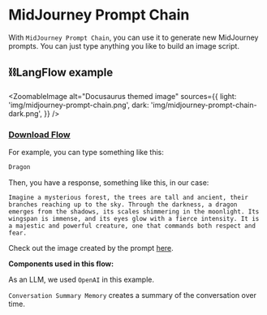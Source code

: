 # MidJourney Prompt Chain

With `MidJourney Prompt Chain`, you can use it to generate new MidJourney prompts. You can just type anything you like to build an image script.

## ⛓️LangFlow example



<ZoomableImage
  alt="Docusaurus themed image"
  sources={{
    light: 'img/midjourney-prompt-chain.png',
    dark: 'img/midjourney-prompt-chain-dark.png',
  }}
/>

 ### <a target="\_blank" href="json_files/MidJourney_Prompt_Chain.json" download>Download Flow</a>

For example, you can type something like this:

```bash
Dragon
```

Then, you have a response, something like this, in our case:

```text
Imagine a mysterious forest, the trees are tall and ancient, their branches reaching up to the sky. Through the darkness, a dragon emerges from the shadows, its scales shimmering in the moonlight. Its wingspan is immense, and its eyes glow with a fierce intensity. It is a majestic and powerful creature, one that commands both respect and fear.
```
Check out the image created by the prompt [here](https://www.bing.com/images/create/imagine-a-mysterious-forest2c-the-trees-are-tall-an/6440616907a941798a21294c224f089c?id=qCNeV4ysTxKW8xKfqsx4zg%3d%3d&view=detailv2&idpp=genimg&FORM=GCRIDP&mode=overlay).

  **Components used in this flow:**

As an LLM, we used `OpenAI` in this example.

`Conversation Summary Memory` creates a summary of the conversation over time.